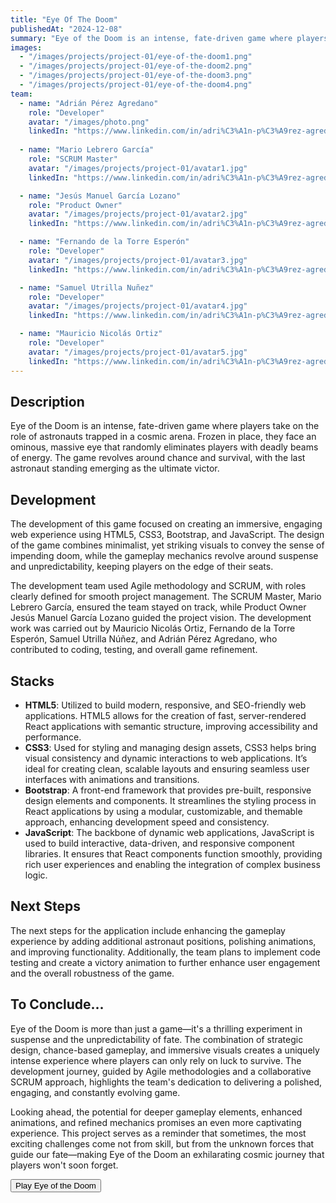 ```yaml
---
title: "Eye Of The Doom"
publishedAt: "2024-12-08"
summary: "Eye of the Doom is an intense, fate-driven game where players take on the role of astronauts trapped in a cosmic arena. Frozen in place, they face an ominous, massive eye that randomly eliminates players with deadly beams of energy. The game revolves around chance and survival, with the last astronaut standing emerging as the ultimate victor."
images:
  - "/images/projects/project-01/eye-of-the-doom1.png"
  - "/images/projects/project-01/eye-of-the-doom2.png"
  - "/images/projects/project-01/eye-of-the-doom3.png"
  - "/images/projects/project-01/eye-of-the-doom4.png"
team:
  - name: "Adrián Pérez Agredano"
    role: "Developer"
    avatar: "/images/photo.png"
    linkedIn: "https://www.linkedin.com/in/adri%C3%A1n-p%C3%A9rez-agredano-214789243/"
  
  - name: "Mario Lebrero García"
    role: "SCRUM Master"
    avatar: "/images/projects/project-01/avatar1.jpg"
    linkedIn: "https://www.linkedin.com/in/adri%C3%A1n-p%C3%A9rez-agredano-214789243/"

  - name: "Jesús Manuel García Lozano"
    role: "Product Owner"
    avatar: "/images/projects/project-01/avatar2.jpg"
    linkedIn: "https://www.linkedin.com/in/adri%C3%A1n-p%C3%A9rez-agredano-214789243/"

  - name: "Fernando de la Torre Esperón"
    role: "Developer"
    avatar: "/images/projects/project-01/avatar3.jpg"
    linkedIn: "https://www.linkedin.com/in/adri%C3%A1n-p%C3%A9rez-agredano-214789243/"

  - name: "Samuel Utrilla Nuñez"
    role: "Developer"
    avatar: "/images/projects/project-01/avatar4.jpg"
    linkedIn: "https://www.linkedin.com/in/adri%C3%A1n-p%C3%A9rez-agredano-214789243/"

  - name: "Mauricio Nicolás Ortiz"
    role: "Developer"
    avatar: "/images/projects/project-01/avatar5.jpg"
    linkedIn: "https://www.linkedin.com/in/adri%C3%A1n-p%C3%A9rez-agredano-214789243/"
---
```


## Description

Eye of the Doom is an intense, fate-driven game where players take on the role of astronauts trapped in a cosmic arena. Frozen in place, they face an ominous, massive eye that randomly eliminates players with deadly beams of energy. The game revolves around chance and survival, with the last astronaut standing emerging as the ultimate victor.

## Development

The development of this game focused on creating an immersive, engaging web experience using HTML5, CSS3, Bootstrap, and JavaScript. The design of the game combines minimalist, yet striking visuals to convey the sense of impending doom, while the gameplay mechanics revolve around suspense and unpredictability, keeping players on the edge of their seats.

The development team used Agile methodology and SCRUM, with roles clearly defined for smooth project management. The SCRUM Master, Mario Lebrero García, ensured the team stayed on track, while Product Owner Jesús Manuel García Lozano guided the project vision. The development work was carried out by Mauricio Nicolás Ortiz, Fernando de la Torre Esperón, Samuel Utrilla Núñez, and Adrián Pérez Agredano, who contributed to coding, testing, and overall game refinement.

## Stacks

- **HTML5**: Utilized to build modern, responsive, and SEO-friendly web applications. HTML5 allows for the creation of fast, server-rendered React applications with semantic structure, improving accessibility and performance.
- **CSS3**: Used for styling and managing design assets, CSS3 helps bring visual consistency and dynamic interactions to web applications. It’s ideal for creating clean, scalable layouts and ensuring seamless user interfaces with animations and transitions.
- **Bootstrap**: A front-end framework that provides pre-built, responsive design elements and components. It streamlines the styling process in React applications by using a modular, customizable, and themable approach, enhancing development speed and consistency.
- **JavaScript**: The backbone of dynamic web applications, JavaScript is used to build interactive, data-driven, and responsive component libraries. It ensures that React components function smoothly, providing rich user experiences and enabling the integration of complex business logic.

## Next Steps

The next steps for the application include enhancing the gameplay experience by adding additional astronaut positions, polishing animations, and improving functionality. Additionally, the team plans to implement code testing and create a victory animation to further enhance user engagement and the overall robustness of the game.

## To Conclude...

Eye of the Doom is more than just a game—it's a thrilling experiment in suspense and the unpredictability of fate. The combination of strategic design, chance-based gameplay, and immersive visuals creates a uniquely intense experience where players can only rely on luck to survive. The development journey, guided by Agile methodologies and a collaborative SCRUM approach, highlights the team's dedication to delivering a polished, engaging, and constantly evolving game.

Looking ahead, the potential for deeper gameplay elements, enhanced animations, and refined mechanics promises an even more captivating experience. This project serves as a reminder that sometimes, the most exciting challenges come not from skill, but from the unknown forces that guide our fate—making Eye of the Doom an exhilarating cosmic journey that players won't soon forget.

<a href="https://eye-of-the-doom.vercel.app/" target="_blank">
  <button style={{
    backgroundColor: 'rgba(47, 11, 252, 0.59)',
    color: 'white',
    border: 'none',
    padding: '15px 35px',
    fontSize: '18px',
    fontWeight: 'bold',
    borderRadius: '10px',
    cursor: 'pointer',
    transition: 'background-color 0.3s ease, transform 0.3s ease, box-shadow 0.3s ease',
    boxShadow: '0 4px 8px rgba(0, 0, 0, 0.3)',
    textTransform: 'uppercase',
    letterSpacing: '1px'
  }}>
    Play Eye of the Doom
  </button>
</a>

